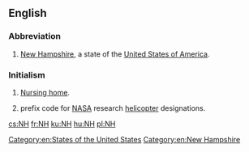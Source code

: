 {{also|nH}}
==English==

===Abbreviation===
{{rfc-header|Abbreviation}}
{{head|en|abbreviation}}

# {{label|en|US}} [[New Hampshire]], a state of the [[United States of America]].

===Initialism===
{{rfc-header|Initialism}}
{{head|en|initialism}}

# [[nursing home|Nursing home]].
# {{label|en|US|aviation}} prefix code for [[NASA]] research [[helicopter]] designations.

[[Category:en:States of the United States]]
[[Category:en:New Hampshire]]

[[cs:NH]]
[[fr:NH]]
[[ku:NH]]
[[hu:NH]]
[[pl:NH]]
